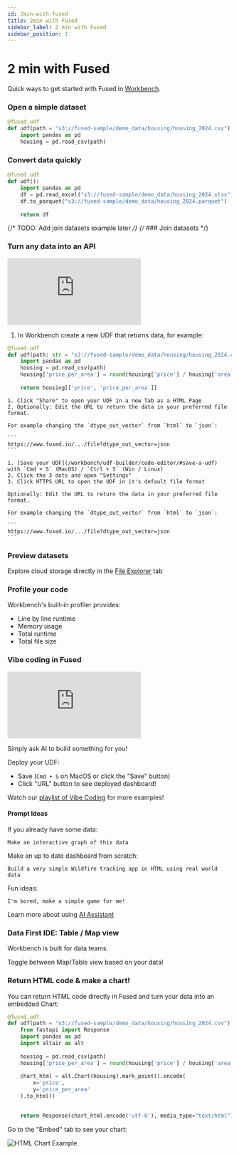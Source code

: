 ```yaml
---
id: 2min-with-fused
title: 2min with Fused
sidebar_label: 2 min with Fused
sidebar_position: 1
---
```


# 2 min with Fused

Quick ways to get started with Fused in [Workbench](https://www.fused.io/workbench).

### Open a simple dataset

```python
@fused.udf
def udf(path = "s3://fused-sample/demo_data/housing/housing_2024.csv"):
    import pandas as pd
    housing = pd.read_csv(path)
```

### Convert data quickly

```python
@fused.udf
def udf():
    import pandas as pd
    df = pd.read_excel("s3://fused-sample/demo_data/housing_2024.xlsx")
    df.to_parquet("s3://fused-sample/demo_data/housing_2024.parquet")
    
    return df
```

{/* TODO: Add join datasets example later */}
{/* ### Join datasets */}

### Turn any data into an API

<iframe 
    style={{
        width: "100%",
        maxWidth: "800px", 
        aspectRatio: "16/9",
        height: "auto"
    }}
    src="https://www.youtube.com/embed/4R6b52KliTw" 
    title="YouTube video player" 
    frameBorder="0" 
    allow="accelerometer; autoplay; clipboard-write; encrypted-media; gyroscope; picture-in-picture; web-share" 
    referrerPolicy="strict-origin-when-cross-origin" 
    allowFullScreen>
</iframe>

1. In Workbench create a new UDF that returns data, for example:

```python
@fused.udf
def udf(path: str = "s3://fused-sample/demo_data/housing/housing_2024.csv"):
    import pandas as pd
    housing = pd.read_csv(path)
    housing['price_per_area'] = round(housing['price'] / housing['area'], 2)
    
    return housing[['price', 'price_per_area']]
```


<Tabs className="unique-tabs">
  <TabItem value="udf-editor" label="UDF Editor" default>

    1. Click "Share" to open your UDF in a new Tab as a HTML Page
    2. Optionally: Edit the URL to return the data in your preferred file format.
    
    For example changing the `dtype_out_vector` from `html` to `json`:

    ```
    https://www.fused.io/.../file?dtype_out_vector=json
    ```

  </TabItem>
  <TabItem value="advanced-udf-editor" label="Advanced UDF Editor">

    1. [Save your UDF](/workbench/udf-builder/code-editor/#save-a-udf) with `Cmd + S` (MacOS) / `Ctrl + S` (Win / Linux)
    2. Click the 3 dots and open "Settings"
    3. Click HTTPS URL to open the UDF in it's default file format

    Optionally: Edit the URL to return the data in your preferred file format.
    
    For example changing the `dtype_out_vector` from `html` to `json`:

    ```
    https://www.fused.io/.../file?dtype_out_vector=json
    ```

  </TabItem>
</Tabs>

### Preview datasets

Explore cloud storage directly in the [File Explorer](https://www.fused.io/workbench/files) tab


<LazyReactPlayer 
  className="video__player"
  playing={false}
  muted={true}
  controls
  height="100%"
  width="100%"
  url="https://fused-magic.s3.us-west-2.amazonaws.com/workbench-walkthrough-videos/docs_rewrite/tutorials/File_explorer_from_file.mp4"
/>

### Profile your code

Workbench's built-in profiler provides:
- Line by line runtime
- Memory usage
- Total runtime
- Total file size

<LazyReactPlayer 
  className="video__player"
  playing={false}
  muted={true}
  controls
  height="100%"
  width="100%"
  url="https://fused-magic.s3.us-west-2.amazonaws.com/workbench-walkthrough-videos/docs_rewrite/tutorials/profiling_lines_and_memory.mp4"
/>

### Vibe coding in Fused

<iframe 
    style={{
        width: "100%",
        maxWidth: "800px", 
        aspectRatio: "16/9",
        height: "auto"
    }}
    src="https://www.youtube.com/embed/yDAD9lIT-zg?si=1CS9s51qmXa2Oa8D" 
    title="YouTube video player" 
    frameBorder="0" 
    allow="accelerometer; autoplay; clipboard-write; encrypted-media; gyroscope; picture-in-picture; web-share" 
    referrerPolicy="strict-origin-when-cross-origin" 
    allowFullScreen>
</iframe>

Simply ask AI to build something for you!

Deploy your UDF:
- Save (`Cmd + S` on MacOS or click the "Save" button)
- Click "URL" button to see deployed dashboard!

Watch our [playlist of Vibe Coding](https://www.youtube.com/playlist?list=PL2SQ46N_vAUT0IqXukGR2SpIDuY1-icI0) for more examples!

#### Prompt Ideas

If you already have some data:

```
Make an interactive graph of this data
```

Make an up to date dashboard from scratch:

```
Build a very simple Wildfire tracking app in HTML using real world data
```

Fun ideas:

```
I'm bored, make a simple game for me!
```
Learn more about using [AI Assistant](/workbench/ai-assistant/)

### Data First IDE: Table / Map view

Workbench is built for data teams. 

Toggle between Map/Table view based on your data!

<LazyReactPlayer 
  className="video__player"
  playing={false}
  muted={true}
  controls
  height="100%"
  width="100%"
  url="https://fused-magic.s3.us-west-2.amazonaws.com/workbench-walkthrough-videos/docs_rewrite/tutorials/Map_Table_alternating.mp4"
/>

### Return HTML code & make a chart!

You can return HTML code directly in Fused and turn your data into an embedded Chart:

```python
@fused.udf
def udf(path = "s3://fused-sample/demo_data/housing/housing_2024.csv"):
    from fastapi import Response
    import pandas as pd
    import altair as alt
    
    housing = pd.read_csv(path)
    housing['price_per_area'] = round(housing['price'] / housing['area'], 2)
    
    chart_html = alt.Chart(housing).mark_point().encode(
        x='price',
        y='price_per_area'
    ).to_html()

    
    return Response(chart_html.encode('utf-8'), media_type="text/html")
```

Go to the "Embed" tab to see your chart:

![HTML Chart Example](/img/tutorials/HTML_chart.png)
